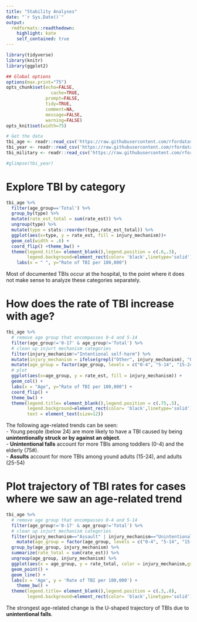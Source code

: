 ```yaml
---
title: "Stability Analyses"
date: "`r Sys.Date()`"
output:
  rmdformats::readthedown:
    highlight: kate
    self_contained: true
---
```


```r
library(tidyverse)
library(knitr)
library(ggplot2)

## Global options
options(max.print="75")
opts_chunk$set(echo=FALSE,
	             cache=TRUE,
               prompt=FALSE,
               tidy=TRUE,
               comment=NA,
               message=FALSE,
               warning=FALSE)
opts_knit$set(width=75)
```

```r
# Get the data
tbi_age <- readr::read_csv('https://raw.githubusercontent.com/rfordatascience/tidytuesday/master/data/2020/2020-03-24/tbi_age.csv')
tbi_year <- readr::read_csv('https://raw.githubusercontent.com/rfordatascience/tidytuesday/master/data/2020/2020-03-24/tbi_year.csv')
tbi_military <- readr::read_csv('https://raw.githubusercontent.com/rfordatascience/tidytuesday/master/data/2020/2020-03-24/tbi_military.csv')

#glimpse(tbi_year)
```


# Explore TBI by category
```r
tbi_age %>%
  filter(age_group=='Total') %>%
  group_by(type) %>%
  mutate(rate_est_total = sum(rate_est)) %>%
  ungroup(type) %>%
  mutate(type = stats::reorder(type,rate_est_total)) %>%
  ggplot(aes(x=type, y = rate_est, fill = injury_mechanism))+
  geom_col(width = .6) +
  coord_flip() +theme_bw() +
  theme(legend.title= element_blank(),legend.position = c(.6,.3),
        legend.background=element_rect(color= 'black',linetype='solid')) + 
    labs(x = " ", y="Rate of TBI per 100,000")

```
Most of documented TBIs occur at the hospital, to the point where it does not make sense to analyze these categories separately. 


# How does the rate of TBI increase with age?
```r
tbi_age %>%
  # remove age group that encompasses 0-4 and 5-14
  filter(age_group!='0-17' & age_group!='Total') %>%
  # clean up injurt mechanism categories 
  filter(injury_mechanism!="Intentional self-harm") %>% 
  mutate(injury_mechanism = ifelse(grepl("Other", injury_mechanism), "Other", injury_mechanism)) %>%
  mutate(age_group = factor(age_group, levels = c("0-4", "5-14", "15-24", "25-34", "35-44", "45-54", "55-64", "65-74", "75+"))) %>%
  # plot
  ggplot(aes(x=age_group, y = rate_est, fill = injury_mechanism)) + 
  geom_col() +
  labs(x = "Age", y="Rate of TBI per 100,000") + 
  coord_flip() + 
  theme_bw() +
  theme(legend.title= element_blank(),legend.position = c(.75,.5),
        legend.background=element_rect(color= 'black',linetype='solid'),
        text = element_text(size=12))

```
The following age-related trends can be seen:  
- Young people (below 24) are more likely to have a TBI caused by being <b>unintentionally struck or by against an object</b>.  
- <b>Unintentional falls</b> account for more TBIs among toddlers (0-4) and the elderly (75#).  
- <b>Assults</b> account for more TBIs among yound adults (15-24), and adults (25-54)

# Plot trajectory of TBI rates for cases where we saw an age-related trend
```r

tbi_age %>%
  # remove age group that encompasses 0-4 and 5-14
  filter(age_group!='0-17' & age_group!='Total') %>%
  # clean up injurt mechanism categories 
  filter(injury_mechanism=="Assault" | injury_mechanism=="Unintentionally struck by or against an object" | injury_mechanism=="Unintentional Falls") %>% 
    mutate(age_group = factor(age_group, levels = c("0-4", "5-14", "15-24", "25-34", "35-44", "45-54", "55-64", "65-74", "75+"))) %>%
  group_by(age_group, injury_mechanism) %>%
  summarize(rate_total = sum(rate_est)) %>%
  ungroup(age_group, injury_mechanism) %>%
  ggplot(aes(x = age_group, y = rate_total, color = injury_mechanism,group=injury_mechanism)) + 
  geom_point() + 
  geom_line() + 
  labs(x = 'Age', y = 'Rate of TBI per 100,000') + 
    theme_bw() +
  theme(legend.title= element_blank(),legend.position = c(.3,.8),
        legend.background=element_rect(color= 'black',linetype='solid'), text = element_text(size=14))
```
The strongest age-related change is the U-shaped trajectory of TBIs due to <b> unintentional falls</b>.
